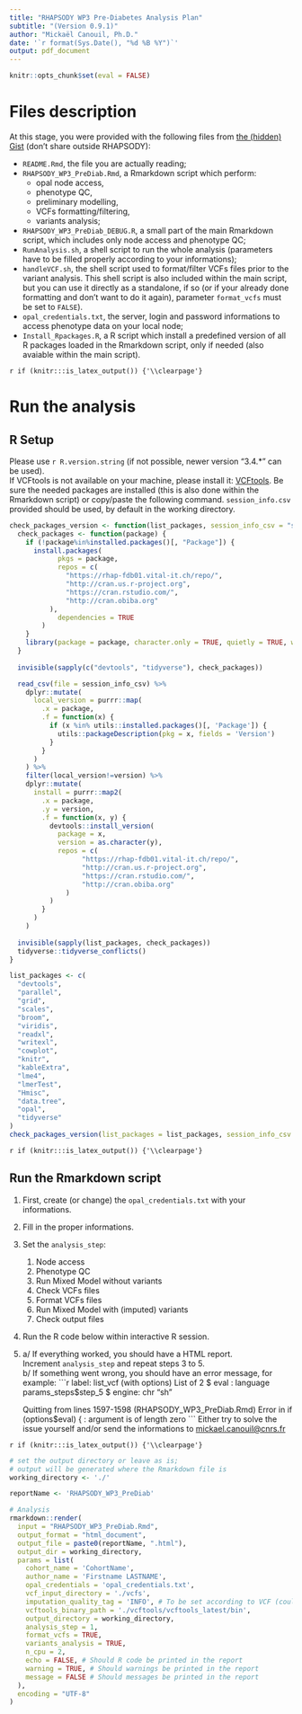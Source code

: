 ```yaml
---
title: "RHAPSODY WP3 Pre-Diabetes Analysis Plan"
subtitle: "(Version 0.9.1)"
author: "Mickaël Canouil, Ph.D."
date: '`r format(Sys.Date(), "%d %B %Y")`'
output: pdf_document
---
```


```r
knitr::opts_chunk$set(eval = FALSE)
```

# Files description
At this stage, you were provided with the following files from [the (hidden) Gist](https://gist.github.com/mcanouil/15362a96c1561bb51af98760b41c478e) (don't share outside RHAPSODY):

  * `README.Rmd`, the file you are actually reading;
  * `RHAPSODY_WP3_PreDiab.Rmd`, a Rmarkdown script which perform:
      * opal node access,
      * phenotype QC, 
      * preliminary modelling,
      * VCFs formatting/filtering,
      * variants analysis;
  * `RHAPSODY_WP3_PreDiab_DEBUG.R`, a small part of the main Rmarkdown script, which includes only node access and phenotype QC;
  * `RunAnalysis.sh`, a shell script to run the whole analysis (parameters have to be filled properly according to your informations);
  * `handleVCF.sh`, the shell script used to format/filter VCFs files prior to the variant analysis. This shell script is also included within the main script, but you can use it directly as a standalone, if so (or if your already done formatting and don't want to do it again), parameter `format_vcfs` must be set to `FALSE`).
  * `opal_credentials.txt`, the server, login and password informations to access phenotype data on your local node;
  * `Install_Rpackages.R`, a R script which install a predefined version of all R packages loaded in the Rmarkdown script, only if needed (also avaiable within the main script).
  
`r if (knitr:::is_latex_output()) {'\\clearpage'}`

# Run the analysis
## R Setup
Please use `r R.version.string` (if not possible, newer version "3.4.*" can be used).  
If VCFtools is not available on your machine, please install it: [VCFtools](https://vcftools.github.io/).
Be sure the needed packages are installed (this is also done within the Rmarkdown script) or copy/paste the following command.
`session_info.csv` provided should be used, by default in the working directory.
```r
check_packages_version <- function(list_packages, session_info_csv = "session_info.csv") {
  check_packages <- function(package) {
    if (!package%in%installed.packages()[, "Package"]) {
      install.packages(
  			pkgs = package, 
  			repos = c(
  			  "https://rhap-fdb01.vital-it.ch/repo/", 
  			  "http://cran.us.r-project.org",
  			  "https://cran.rstudio.com/", 
  			  "http://cran.obiba.org"
  		  ),
  			dependencies = TRUE
  		)
    }
    library(package = package, character.only = TRUE, quietly = TRUE, warn.conflicts = FALSE)
  }
  
  invisible(sapply(c("devtools", "tidyverse"), check_packages))

  read_csv(file = session_info_csv) %>% 
    dplyr::mutate(
      local_version = purrr::map(
        .x = package, 
        .f = function(x) {
          if (x %in% utils::installed.packages()[, 'Package']) {
            utils::packageDescription(pkg = x, fields = 'Version')
          }
        }
      )
    ) %>% 
    filter(local_version!=version) %>% 
    dplyr::mutate(
      install = purrr::map2(
        .x = package, 
        .y = version,
        .f = function(x, y) {
          devtools::install_version(
            package = x, 
            version = as.character(y), 
            repos = c(
      			  "https://rhap-fdb01.vital-it.ch/repo/", 
      			  "http://cran.us.r-project.org",
      			  "https://cran.rstudio.com/", 
      			  "http://cran.obiba.org"
      		  )
          )
        }
      )
    )
  
  invisible(sapply(list_packages, check_packages))
  tidyverse::tidyverse_conflicts()
}

list_packages <- c(
  "devtools",
  "parallel",
  "grid",
  "scales",
  "broom",
  "viridis",
  "readxl",
  "writexl",
  "cowplot",
  "knitr",
  "kableExtra",
  "lme4",
  "lmerTest",
  "Hmisc",
  "data.tree",
  "opal",
  "tidyverse"
)
check_packages_version(list_packages = list_packages, session_info_csv = "session_info.csv")
```

`r if (knitr:::is_latex_output()) {'\\clearpage'}`

## Run the Rmarkdown script
1. First, create (or change) the `opal_credentials.txt` with your informations.
2. Fill in the proper informations.
3. Set the `analysis_step`:
    1. Node access
    2. Phenotype QC
    3. Run Mixed Model without variants
    4. Check VCFs files
    5. Format VCFs files
    6. Run Mixed Model with (imputed) variants
    7. Check output files 
4. Run the R code below within interactive R session.
5. a/ If everything worked, you should have a HTML report.  
    Increment `analysis_step` and repeat steps 3 to 5.  
    b/ If something went wrong, you should have an error message, for example:
    ```r
    label: list_vcf (with options) 
    List of 2
     $ eval  : language params_steps$step_5
     $ engine: chr "sh"
    
    Quitting from lines 1597-1598 (RHAPSODY_WP3_PreDiab.Rmd) 
    Error in if (options$eval) { : argument is of length zero
    ```
    Either try to solve the issue yourself and/or send the informations to [mickael.canouil@cnrs.fr](mailto:mickael.canouil@cnrs.fr)

`r if (knitr:::is_latex_output()) {'\\clearpage'}`

```r
# set the output directory or leave as is; 
# output will be generated where the Rmarkdown file is
working_directory <- './' 

reportName <- 'RHAPSODY_WP3_PreDiab'

# Analysis
rmarkdown::render(
  input = "RHAPSODY_WP3_PreDiab.Rmd",
  output_format = "html_document",
  output_file = paste0(reportName, ".html"),
  output_dir = working_directory,
  params = list(
    cohort_name = 'CohortName',
    author_name = 'Firstname LASTNAME',
    opal_credentials = 'opal_credentials.txt',
    vcf_input_directory = './vcfs',
    imputation_quality_tag = 'INFO', # To be set according to VCF (could also be "R2")
    vcftools_binary_path = './vcftools/vcftools_latest/bin',
    output_directory = working_directory,
    analysis_step = 1,
    format_vcfs = TRUE,
    variants_analysis = TRUE,
    n_cpu = 2,
    echo = FALSE, # Should R code be printed in the report
    warning = TRUE, # Should warnings be printed in the report
    message = FALSE # Should messages be printed in the report
  ),
  encoding = "UTF-8"
)
```
